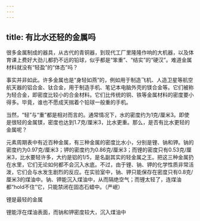 ```yaml
---
---
---
```

title: 有比水还轻的金属吗
---




很多金属制成的器具，从古代的青铜器，到现代工厂里隆隆作响的大机器，以及体育课上费好大劲儿都扔不远的铅球，似乎都是“笨重”、“结实”的“硬汉”。难道金属材料就没有“轻盈”的“体态”吗？

事实并非如此。许多金属也是“身轻如燕”的，例如用于制造飞机、人造卫星等航空航天器的铝合金、钛合金，用于制造手机、笔记本电脑外壳的镁合金等。它们被称为轻合金，即密度比较小的合金材料。它们比传统的铜、铁等金属材料的密度要小得多。毕竟，谁也不愿成天揣着个铅球一般重的手机。

当然，“轻”与“重”都是相对而言的。通常情况下，水的密度约为1克/厘米3。即使是很轻的金属镁，密度也达到1.7克/厘米3，比水更重。那么，是否有比水更轻的金属呢？

元素周期表中有近百种金属，有三种金属的密度比水小，分别是锂、钠和钾。钠的密度约为0.97克/厘米3；钾的密度约为0.86克/厘米3；而锂的密度只有0.53克/厘米3，比水要轻许多，大约是铝的1/5，是名副其实的轻金属之王。把这三种金属扔在水里，它们无论如何都不会沉入水底。不过，由于锂、钠、钾的化学性质非常活泼，它们会与水发生剧烈的反应。在实验室中，钠、钾只能保存在密度只有0.8克/厘米3的煤油中。钠、钾能沉入煤油中，从而隔绝空气；而锂太轻了，连煤油都“hold不住”它，只能禁闭在固态石蜡中。（严岷）

锂是最轻的金属



锂能浮在煤油表面，而钠和钾密度较大，沉入煤油中